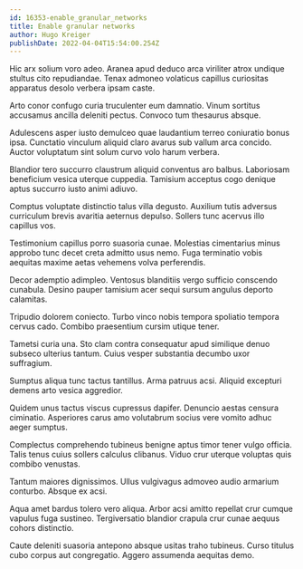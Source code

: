 ```yaml
---
id: 16353-enable_granular_networks
title: Enable granular networks
author: Hugo Kreiger
publishDate: 2022-04-04T15:54:00.254Z
---
```


Hic arx solium voro adeo. Aranea apud deduco arca viriliter atrox undique stultus cito repudiandae. Tenax admoneo volaticus capillus curiositas apparatus desolo verbera ipsam caste.

Arto conor confugo curia truculenter eum damnatio. Vinum sortitus accusamus ancilla deleniti pectus. Convoco tum thesaurus absque.

Adulescens asper iusto demulceo quae laudantium terreo coniuratio bonus ipsa. Cunctatio vinculum aliquid claro avarus sub vallum arca concido. Auctor voluptatum sint solum curvo volo harum verbera.

Blandior tero succurro claustrum aliquid conventus aro balbus. Laboriosam beneficium vesica uterque cuppedia. Tamisium acceptus cogo denique aptus succurro iusto animi adiuvo.

Comptus voluptate distinctio talus villa degusto. Auxilium tutis adversus curriculum brevis avaritia aeternus depulso. Sollers tunc acervus illo capillus vos.

Testimonium capillus porro suasoria cunae. Molestias cimentarius minus approbo tunc decet creta admitto usus nemo. Fuga terminatio vobis aequitas maxime aetas vehemens volva perferendis.

Decor ademptio adimpleo. Ventosus blanditiis vergo sufficio conscendo cunabula. Desino pauper tamisium acer sequi sursum angulus deporto calamitas.

Tripudio dolorem coniecto. Turbo vinco nobis tempora spoliatio tempora cervus cado. Combibo praesentium cursim utique tener.

Tametsi curia una. Sto clam contra consequatur apud similique denuo subseco ulterius tantum. Cuius vesper substantia decumbo uxor suffragium.

Sumptus aliqua tunc tactus tantillus. Arma patruus acsi. Aliquid excepturi demens arto vesica aggredior.

Quidem unus tactus viscus cupressus dapifer. Denuncio aestas censura ciminatio. Asperiores carus amo volutabrum socius vere vomito adhuc aeger sumptus.

Complectus comprehendo tubineus benigne aptus timor tener vulgo officia. Talis tenus cuius sollers calculus clibanus. Viduo crur uterque voluptas quis combibo venustas.

Tantum maiores dignissimos. Ullus vulgivagus admoveo audio armarium conturbo. Absque ex acsi.

Aqua amet bardus tolero vero aliqua. Arbor acsi amitto repellat crur cumque vapulus fuga sustineo. Tergiversatio blandior crapula crur cunae aequus cohors distinctio.

Caute deleniti suasoria antepono absque usitas traho tubineus. Curso titulus cubo corpus aut congregatio. Aggero assumenda aequitas demo.
